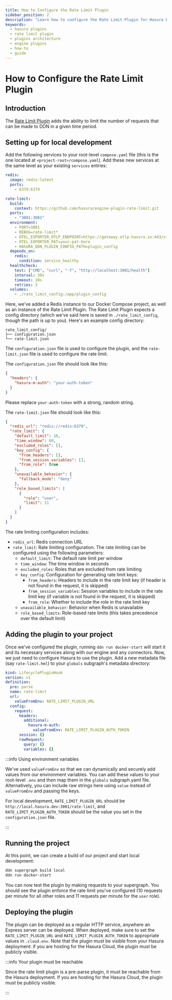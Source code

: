 ```yaml
---
title: How to Configure the Rate Limit Plugin
sidebar_position: 2
description: "Learn how to configure the Rate Limit Plugin for Hasura DDN."
keywords:
  - hasura plugins
  - rate limit plugin
  - plugins architecture
  - engine plugins
  - how-to
  - guide
---
```


# How to Configure the Rate Limit Plugin

## Introduction

The [Rate Limit Plugin](https://github.com/hasura/engine-plugin-rate-limit) adds the ability to limit the number of
requests that can be made to DDN in a given time period.

## Setting up for local development

Add the following services to your root-level `compose.yaml` file (this is the one located at
`<project-root>/compose.yaml`). Add these new services at the same level as your existing `services` entries:

```yaml
redis:
  image: redis:latest
  ports:
    - 6379:6379

rate-limit:
  build:
    context: https://github.com/hasura/engine-plugin-rate-limit.git
  ports:
    - "3001:3001"
  environment:
    - PORT=3001
    - DEBUG=rate-limit*
    - OTEL_EXPORTER_OTLP_ENDPOINT=https://gateway.otlp.hasura.io:443/v1/traces
    - OTEL_EXPORTER_PAT=your-pat-here
    - HASURA_DDN_PLUGIN_CONFIG_PATH=plugin_config
  depends_on:
    redis:
      condition: service_healthy
  healthcheck:
    test: ["CMD", "curl", "-f", "http://localhost:3001/health"]
    interval: 30s
    timeout: 10s
    retries: 3
  volumes:
    - ./rate_limit_config:/app/plugin_config
```

Here, we've added a Redis instance to our Docker Compose project, as well as an instance of the Rate Limit Plugin. The
Rate Limit Plugin expects a config directory (which we've said here is saved in `./rate_limit_config`, though the path
is up to you). Here's an example config directory:

```
rate_limit_config/
├── configuration.json
└── rate-limit.json
```

The `configuration.json` file is used to configure the plugin, and the `rate-limit.json` file is used to configure the
rate limit.

The `configuration.json` file should look like this:

```json
{
  "headers": {
    "hasura-m-auth": "your-auth-token"
  }
}
```

Please replace `your-auth-token` with a strong, random string.

The `rate-limit.json` file should look like this:

```json
{
  "redis_url": "redis://redis:6379",
  "rate_limit": {
    "default_limit": 10,
    "time_window": 60,
    "excluded_roles": [],
    "key_config": {
      "from_headers": [],
      "from_session_variables": [],
      "from_role": true
    },
    "unavailable_behavior": {
      "fallback_mode": "deny"
    },
    "role_based_limits": [
      {
        "role": "user",
        "limit": 11
      }
    ]
  }
}
```

The rate limiting configuration includes:

- `redis_url`: Redis connection URL
- `rate_limit`: Rate limiting configuration. The rate limiting can be configured using the following parameters:
  - `default_limit`: The default rate limit per window
  - `time_window`: The time window in seconds
  - `excluded_roles`: Roles that are excluded from rate limiting
  - `key_config`: Configuration for generating rate limit keys:
    - `from_headers`: Headers to include in the rate limit key (if header is not found in the request, it is skipped)
    - `from_session_variables`: Session variables to include in the rate limit key (if variable is not found in the
      request, it is skipped)
    - `from_role`: Whether to include the role in the rate limit key
  - `unavailable_behavior`: Behavior when Redis is unavailable
  - `role_based_limits`: Role-based rate limits (this takes precedence over the default limit)

## Adding the plugin to your project

Once we've configured the plugin, running `ddn run docker-start` will start it and its necessary services along with our
engine and any connectors. Now, we just need to configure Hasura to use the plugin. Add a new metadata file (say
`rate-limit.hml`) to your `globals` subgraph's metadata directory:

```yaml
kind: LifecyclePluginHook
version: v1
definition:
  pre: parse
  name: rate-limit
  url:
    valueFromEnv: RATE_LIMIT_PLUGIN_URL
  config:
    request:
      headers:
        additional:
          hasura-m-auth:
            valueFromEnv: RATE_LIMIT_PLUGIN_AUTH_TOKEN
      session: {}
      rawRequest:
        query: {}
        variables: {}
```

:::info Using environment variables

We've used `valueFromEnv` so that we can dynamically and securely add values from our environment variables. You can add
these values to your root-level `.env` and then map them in the `globals` subgraph.yaml file. Alternatively, you can
include raw strings here using `value` instead of `valueFromEnv` and passing the keys.

For local development, `RATE_LIMIT_PLUGIN_URL` should be `http://local.hasura.dev:3001/rate-limit`, and
`RATE_LIMIT_PLUGIN_AUTH_TOKEN` should be the value you set in the `configuration.json` file.

:::

## Running the project

At this point, we can create a build of our project and start local development:

```bash
ddn supergraph build local
ddn run docker-start
```

You can now test the plugin by making requests to your supergraph. You should see the plugin enforce the rate limit
you've configured (10 requests per minute for all other roles and 11 requests per minute for the `user` role).

## Deploying the plugin

The plugin can be deployed as a regular HTTP service, anywhere an Express server can be deployed. When deployed, make
sure to set the `RATE_LIMIT_PLUGIN_URL` and `RATE_LIMIT_PLUGIN_AUTH_TOKEN` to appropriate values in `.cloud.env`. Note
that the plugin must be visible from your Hasura deployment: if you are hosting for the Hasura Cloud, the plugin must be
publicly visible.

:::info Your plugin must be reachable

Since the rate limit plugin is a pre-parse plugin, it must be reachable from the Hasura deployment. If you are hosting
for the Hasura Cloud, the plugin must be publicly visible.

:::

